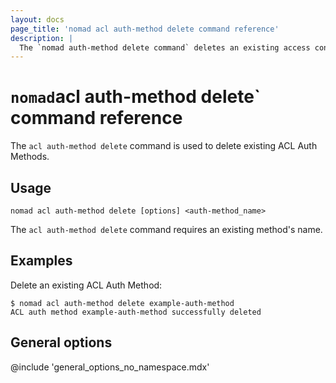 ```yaml
---
layout: docs
page_title: 'nomad acl auth-method delete command reference'
description: |
  The `nomad auth-method delete command` deletes an existing access control list (ACL) authentication method.
---
```


# `nomad`acl auth-method delete` command reference

The `acl auth-method delete` command is used to delete existing ACL Auth Methods.

## Usage

```plaintext
nomad acl auth-method delete [options] <auth-method_name>
```

The `acl auth-method delete` command requires an existing method's name.

## Examples

Delete an existing ACL Auth Method:

```shell-session
$ nomad acl auth-method delete example-auth-method
ACL auth method example-auth-method successfully deleted
```

## General options

@include 'general_options_no_namespace.mdx'
